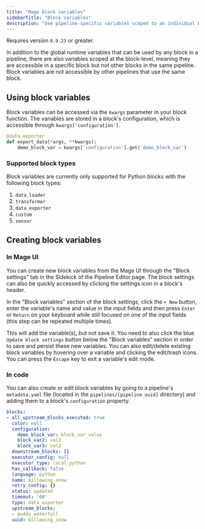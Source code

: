 ```yaml
---
title: "Mage block variables"
sidebarTitle: "Block variables"
description: "Use pipeline-specific variables scoped to an individual block."
---
```


<Note>Requires version `0.9.23` or greater.</Note>

In addition to the global runtime variables that can be used by any block in
a pipeline, there are also variables scoped at the block-level, meaning
they are accessible in a specific block but not other blocks in the same pipeline.
Block variables are not accessible by other pipelines that use the same block.

## Using block variables

Block variables can be accessed via the `kwargs` parameter in your block function.
The variables are stored in a block's configuration, which is accessible through
`kwargs['configuration']`.

```python
@data_exporter
def export_data(*args, **kwargs):
    demo_block_var = kwargs['configuration'].get('demo_block_var')

```

### Supported block types

Block variables are currently only supported for Python blocks with the
following block types:

  1. `data_loader`
  2. `transformer`
  3. `data_exporter`
  4. `custom`
  5. `sensor`

## Creating block variables

### In Mage UI

You can create new block variables from the Mage UI through the "Block settings" tab
in the Sidekick of the Pipeline Editor page. The block settings can also be quickly accessed
by clicking the settings icon in a block's header.

In the "Block variables" section of the block settings, click the `+ New` button, enter
the variable's name and value in the input fields and then press `Enter` or `Return` on
your keyboard while still focused on one of the input fields (this step can be repeated
multiple times).

This will add the variable(s), but not save it. You need to also click the blue
`Update block settings` button below the "Block variables" section in order to save
and persist these new variables. You can also edit/delete existing block variables by
hovering over a variable and clicking the edit/trash icons. You can press the `Escape`
key to exit a variable's edit mode.

### In code

You can also create or edit block variables by going to a pipeline's `metadata.yaml` file
(located in the `pipelines/[pipeline_uuid]` directory) and adding them to a block's
`configuration` property.

```yaml
blocks:
- all_upstream_blocks_executed: true
  color: null
  configuration:
    demo_block_var: block_var_value
    block_var2: val2
    block_var3: val3
  downstream_blocks: []
  executor_config: null
  executor_type: local_python
  has_callback: false
  language: python
  name: billowing snow
  retry_config: {}
  status: updated
  timeout: '60'
  type: data_exporter
  upstream_blocks:
  - muddy_waterfall
  uuid: billowing_snow
```
